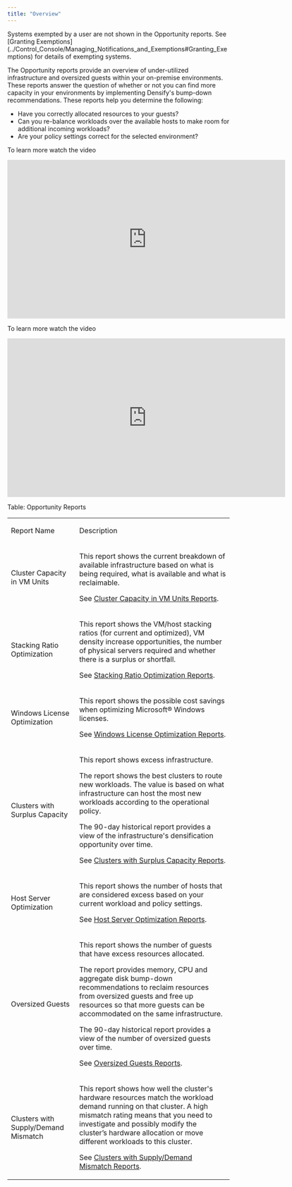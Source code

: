 ```yaml
---
title: "Overview"
---
```


<Note>
Systems exempted by a user are not shown in the Opportunity reports. See [Granting Exemptions](../Control_Console/Managing_Notifications_and_Exemptions#Granting_Exemptions) for details of exempting systems.
</Note>



The Opportunity reports provide an overview of under-utilized infrastructure and oversized guests within your on-premise environments. These reports answer the question of whether or not you can find more capacity in your environments by implementing Densify's bump-down recommendations. These reports help you determine the following:

* Have you correctly allocated resources to your guests?
* Can you re-balance workloads over the available hosts to make room for additional incoming workloads?
* Are your policy settings correct for the selected environment?

To learn more watch the video

<iframe allowfullscreen="allowfullscreen" class="vidyard_iframe" frameborder="0" height="360" mozallowfullscreen="mozallowfullscreen" msallowfullscreen="msallowfullscreen" oallowfullscreen="oallowfullscreen" src="https://player.vimeo.com/video/323797244" webkitallowfullscreen="webkitallowfullscreen" width="630"></iframe>



To learn more watch the video

<iframe allowfullscreen="allowfullscreen" class="vidyard_iframe" frameborder="0" height="360" mozallowfullscreen="mozallowfullscreen" msallowfullscreen="msallowfullscreen" oallowfullscreen="oallowfullscreen" src="https://player.vimeo.com/video/323283043" webkitallowfullscreen="webkitallowfullscreen" width="630"></iframe>



Table: Opportunity Reports

<table>
<col/>
<col/>
<tr>
<td>
<p>Report Name</p>
</td>
<td>
<p>Description</p>
</td>
</tr>
<tr>
<td>
<p><a name="kanchor21"></a>Cluster Capacity in VM Units</p>
</td>
<td>
<p>This report shows the current breakdown of available infrastructure based on what is being required, what is available and what is reclaimable. </p>
<p>See <madcap:conditionaltext data-mc-conditions="CiRBA.ScreenOnly"><a class="MCXref xref" href="./Cluster_Capacity_in_VM_Units_Reports">Cluster Capacity in VM Units Reports</a></madcap:conditionaltext>.</p>
</td>
</tr>
<tr>
<td>
<p><a name="kanchor22"></a>Stacking Ratio Optimization</p>
</td>
<td>
<p>This report shows the VM/host stacking ratios (for current and optimized), VM density increase opportunities, the number of physical servers required and whether there is a surplus or shortfall.</p>
<p>See <madcap:conditionaltext data-mc-conditions="CiRBA.ScreenOnly"><a class="MCXref xref" href="./Stacking_Ratio_Optimization_Reports">Stacking Ratio Optimization Reports</a></madcap:conditionaltext>.</p>
</td>
</tr>
<tr>
<td>
<p><a name="kanchor23"></a>Windows License Optimization</p>
</td>
<td>
<p>This report shows the possible cost savings when optimizing Microsoft® Windows licenses. </p>
<p>See <madcap:conditionaltext data-mc-conditions="CiRBA.ScreenOnly"><a class="MCXref xref" href="./Windows_License_Optimization_Reports">Windows License Optimization Reports</a></madcap:conditionaltext>.</p>
</td>
</tr>
<tr>
<td>
<p><a name="kanchor24"></a>Clusters with Surplus Capacity</p>
</td>
<td>
<p>This report shows excess infrastructure. </p>
<p>The report shows the best clusters to route new workloads. The value is based on what infrastructure can host the most new workloads according to the operational policy.</p>
<p>The 90-day historical report provides a view of the infrastructure's densification opportunity over time.</p>
<p>See <madcap:conditionaltext data-mc-conditions="CiRBA.ScreenOnly"><a class="MCXref xref" href="./Clusters_with_Surplus_Capacity_Reports">Clusters with Surplus Capacity Reports</a></madcap:conditionaltext>.</p>
</td>
</tr>
<tr>
<td>
<p><a name="kanchor25"></a>Host Server Optimization</p>
</td>
<td>
<p>This report shows the number of hosts that are considered excess based on your current workload and policy settings.</p>
<p>See <madcap:conditionaltext data-mc-conditions="CiRBA.ScreenOnly"><a class="MCXref xref" href="./Host_Server_Optimization_Reports">Host Server Optimization Reports</a></madcap:conditionaltext>.</p>
</td>
</tr>
<tr>
<td>
<p><a name="kanchor26"></a>Oversized Guests</p>
</td>
<td>
<p>This report shows the number of guests that have excess resources allocated.</p>
<p>The report provides memory, CPU and aggregate disk bump-down recommendations to reclaim resources from oversized guests and free up resources so that more guests can be accommodated on the same infrastructure. </p>
<p>The 90-day historical report provides a view of the number of oversized guests over time.</p>
<p>See <madcap:conditionaltext data-mc-conditions="CiRBA.ScreenOnly"><a class="MCXref xref" href="./Oversized_Guests_Reports">Oversized Guests Reports</a></madcap:conditionaltext>.</p>
</td>
</tr>
<tr>
<td>
<p><a name="kanchor27"></a>Clusters with Supply/Demand Mismatch</p>
</td>
<td>
<p>This report shows how well the cluster's hardware resources match the workload demand running on that cluster. A high mismatch rating means that you need to investigate and possibly modify the cluster’s hardware allocation or move different workloads  to this cluster. </p>
<p>See <madcap:conditionaltext data-mc-conditions="CiRBA.ScreenOnly"><a class="MCXref xref" href="./Clusters_with_Supply-Demand_Mismatch_Reports">Clusters with Supply/Demand Mismatch Reports</a></madcap:conditionaltext>.</p>
</td>
</tr>
</table>

